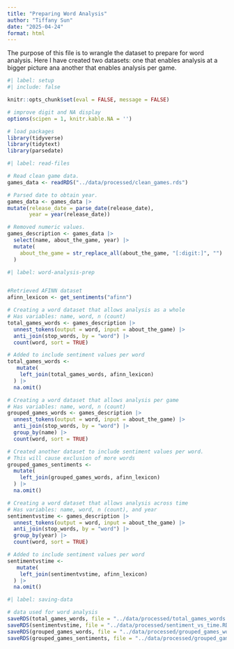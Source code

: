 ```yaml
---
title: "Preparing Word Analysis"
author: "Tiffany Sun"
date: "2025-04-24"
format: html
---
```


The purpose of this file is to wrangle the dataset to prepare for word analysis.
Here I have created two datasets: one that enables analysis at a bigger picture
ana another that enables analysis per game. 

```r
#| label: setup
#| include: false

knitr::opts_chunk$set(eval = FALSE, message = FALSE)

# improve digit and NA display 
options(scipen = 1, knitr.kable.NA = '')

# load packages
library(tidyverse)
library(tidytext)
library(parsedate)

```

```r
#| label: read-files

# Read clean game data. 
games_data <- readRDS("../data/processed/clean_games.rds")

# Parsed date to obtain year. 
games_data <- games_data |>
mutate(release_date = parse_date(release_date),
       year = year(release_date))

# Removed numeric values. 
games_description <- games_data |>
  select(name, about_the_game, year) |>
  mutate(
    about_the_game = str_replace_all(about_the_game, "[:digit:]", "")
  )

```

```r
#| label: word-analysis-prep


#Retrieved AFINN dataset
afinn_lexicon <- get_sentiments("afinn")

# Creating a word dataset that allows analysis as a whole
# Has variables: name, word, n (count)
total_games_words <- games_description |>
  unnest_tokens(output = word, input = about_the_game) |>
  anti_join(stop_words, by = "word") |>
  count(word, sort = TRUE) 

# Added to include sentiment values per word
total_games_words <-
   mutate(
    left_join(total_games_words, afinn_lexicon)
  ) |>
  na.omit()

# Creating a word dataset that allows analysis per game
# Has variables: name, word, n (count)
grouped_games_words <- games_description |>
  unnest_tokens(output = word, input = about_the_game) |>
  anti_join(stop_words, by = "word") |>
  group_by(name) |>
  count(word, sort = TRUE) 

# Created another dataset to include sentiment values per word. 
# This will cause exclusion of more words
grouped_games_sentiments <- 
  mutate(
    left_join(grouped_games_words, afinn_lexicon)
  ) |>
  na.omit()

# Creating a word dataset that allows analysis across time
# Has variables: name, word, n (count), and year
sentimentvstime <- games_description |>
  unnest_tokens(output = word, input = about_the_game) |>
  anti_join(stop_words, by = "word") |>
  group_by(year) |>
  count(word, sort = TRUE)

# Added to include sentiment values per word
sentimentvstime <- 
   mutate(
    left_join(sentimentvstime, afinn_lexicon)
  ) |>
  na.omit()

```



```r
#| label: saving-data

# data used for word analysis
saveRDS(total_games_words, file = "../data/processed/total_games_words.RDS")
saveRDS(sentimentvstime, file = "../data/processed/sentiment_vs_time.RDS")
saveRDS(grouped_games_words, file = "../data/processed/grouped_games_words.RDS")
saveRDS(grouped_games_sentiments, file = "../data/processed/grouped_games_sentiments.RDS")
```
